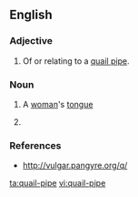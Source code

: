 ==English==

===Adjective===
{{head|en|adjective}}

# Of or relating to a [[quail pipe]].

===Noun===
{{en-noun}}

# {{context|slang|obsolete}} A [[woman]]'s [[tongue]]
# {{alternative spelling of|quail pipe}}

===References===
* http://vulgar.pangyre.org/q/

[[ta:quail-pipe]]
[[vi:quail-pipe]]